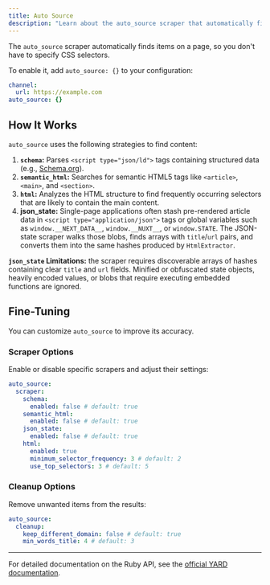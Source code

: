 ```yaml
---
title: Auto Source
description: "Learn about the auto_source scraper that automatically finds items on a page. No CSS selectors needed - html2rss intelligently detects content."
---
```


The `auto_source` scraper automatically finds items on a page, so you don't have to specify CSS selectors.

To enable it, add `auto_source: {}` to your configuration:

```yaml
channel:
  url: https://example.com
auto_source: {}
```

## How It Works

`auto_source` uses the following strategies to find content:

1.  **`schema`:** Parses `<script type="json/ld">` tags containing structured data (e.g., [Schema.org](https://schema.org/)).
2.  **`semantic_html`:** Searches for semantic HTML5 tags like `<article>`, `<main>`, and `<section>`.
3.  **`html`:** Analyzes the HTML structure to find frequently occurring selectors that are likely to contain the main content.
4.  **json_state:** Single-page applications often stash pre-rendered article data in `<script type="application/json">` tags or global variables
    such as `window.__NEXT_DATA__`, `window.__NUXT__`, or `window.STATE`. The JSON-state scraper walks those blobs, finds arrays with
    `title`/`url` pairs, and converts them into the same hashes produced by `HtmlExtractor`.

**`json_state` Limitations:** the scraper requires discoverable arrays of hashes containing clear `title` and `url` fields. Minified or
obfuscated state objects, heavily encoded values, or blobs that require executing embedded functions are ignored.

## Fine-Tuning

You can customize `auto_source` to improve its accuracy.

### Scraper Options

Enable or disable specific scrapers and adjust their settings:

```yaml
auto_source:
  scraper:
    schema:
      enabled: false # default: true
    semantic_html:
      enabled: false # default: true
    json_state:
      enabled: false # default: true
    html:
      enabled: true
      minimum_selector_frequency: 3 # default: 2
      use_top_selectors: 3 # default: 5
```

### Cleanup Options

Remove unwanted items from the results:

```yaml
auto_source:
  cleanup:
    keep_different_domain: false # default: true
    min_words_title: 4 # default: 3
```

---

For detailed documentation on the Ruby API, see the [official YARD documentation](https://www.rubydoc.info/gems/html2rss).
